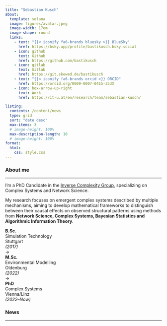 ```yaml
---
title: "Sebastian Kusch"
about:
  template: solana
  image: figures/avatar.jpeg
  image-width: 17em
  image-shape: round
  links:
    - text: "{{< iconify fa6-brands bluesky >}} BlueSky"
      href: https://bsky.app/profile/bastikusch.bsky.social
    - icon: github
      text: Github
      href: https://github.com/bastikusch
    - icon: gitlab
      text: Gitlab
      href: https://git.skewed.de/bastikusch
    - text: "{{< iconify fa6-brands orcid >}} ORCID"
      href: https://orcid.org/0009-0007-0415-353X
    - icon: box-arrow-up-right
      text: Work
      href: https://it-u.at/en/research/team/sebastian-kusch/

listing:
  contents: /content/news
  type: grid
  sort: "date desc"
  max-items: 3
  # image-height: 100%
  max-description-length: 10
  # image-height: 100%
format:
  html:
    css: style.css
---
```



### About me

---

I’m a PhD Candidate in the [Inverse Complexity Group](https://skewed.de/lab/), specializing on Complex Systems and Network Science.

My research focuses on emergent complex systems described by multiple mechanisms, aiming to develop mathematical frameworks to distinguish between their causal effects on observed structural patterns using methods from **Network Science, Complex Systems, Bayesian Statistics and Algorithmic Information Theory**.


```{=html}
<div class="trajectory-timeline">
  <div class="trajectory-step">
    <strong>B.Sc.</strong><br>
    Simulation Technology<br>
    Stuttgart<br>
    <em>(2017)</em>
  </div>
  <div class="trajectory-arrow">→</div>
  <div class="trajectory-step">
    <strong>M.Sc.</strong><br>
    Environmental Modelling<br>
    Oldenburg<br>
    <em>(2022)</em>
  </div>
  <div class="trajectory-arrow">→</div>
  <div class="trajectory-step">
    <strong>PhD</strong><br>
    Complex Systems<br>
    Vienna/Linz<br>
    <em>(2022–Now)</em>
  </div>
</div>
```


### News

---
